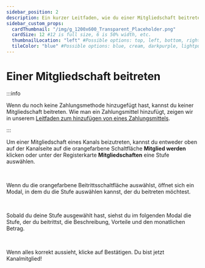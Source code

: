 ```yaml
---
sidebar_position: 2
description: Ein kurzer Leitfaden, wie du einer Mitgliedschaft beitreten kannst, um ein Kanalmitglied zu werden.
sidebar_custom_props:
  cardThumbnail: "/img/g_1200x600_Transparent_Placeholder.png"
  cardSize: 12 #12 is full size, 6 is 50% width, etc.
  thumbnailLocation: "left" #Possible options: top, left, bottom, right, none
  tileColor: "blue" #Possible options: blue, cream, darkpurple, lightpurple, mauve, orange, pink, none
---
```


# Einer Mitgliedschaft beitreten

:::info

Wenn du noch keine Zahlungsmethode hinzugefügt hast, kannst du keiner Mitgliedschaft beitreten. Wie man ein Zahlungsmittel hinzufügt, zeigen wir in unserem [Leitfaden zum hinzufügen von eines Zahlungsmittels](/category-basics/paymentmethod).

:::

Um einer Mitgliedschaft eines Kanals beizutreten, kannst du entweder oben auf der Kanalseite auf die orangefarbene Schaltfläche **Mitglied werden** klicken oder unter der Registerkarte **Mitgliedschaften** eine Stufe auswählen.

<Image img="/img/de/channel_memberships_page_lady_fungus_arrows_dark.png#dark" />
<Image img="/img/de/channel_memberships_page_lady_fungus_arrows_light.png#light" />

Wenn du die orangefarbene Beitrittsschaltfläche auswählst, öffnet sich ein Modal, in dem du die Stufe auswählen kannst, der du beitreten möchtest.

<Image img="/img/de/join_membership_modal_selector_dark.png#dark" />
<Image img="/img/de/join_membership_modal_selector_light.png#light" />

Sobald du deine Stufe ausgewählt hast, siehst du im folgenden Modal die Stufe, der du beitrittst, die Beschreibung, Vorteile und den monatlichen Betrag.

<Image img="/img/de/join_membership_modal_confirm_dark.png#dark" />
<Image img="/img/de/join_membership_modal_confirm_light.png#light" />

Wenn alles korrekt aussieht, klicke auf Bestätigen. Du bist jetzt Kanalmitglied!
